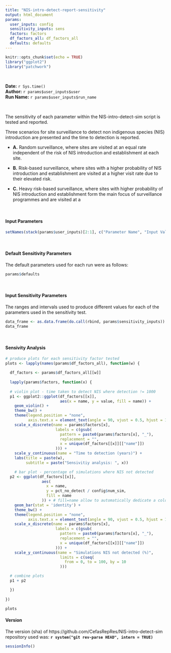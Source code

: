 ```yaml
---
title: "NIS-intro-detect-report-sensitivity"
output: html_document
params:
  user_inputs: config
  sensitivity_inputs: sens
  factors: factors
  df_factors_all: df_factors_all
  defaults: defaults
---
```


```r
knitr::opts_chunk$set(echo = TRUE)
library("ggplot2")
library("patchwork")
```
\

**Date:** `r Sys.time()` \
**Author:** `r params$user_inputs$user` \
**Run Name:** `r params$user_inputs$run_name` \

\

The sensitivity of each parameter within the NIS-intro-detect-sim script is tested and reported.

Three scenarios for site surveillance to detect non indigenous species (NIS) introduction are presented and the time to detection is reported.

* **A.** Random surveillance, where sites are visited at an equal rate independent of the risk of NIS introduction and establishment at each site.

* **B.** Risk-based surveillance, where sites with a higher probability of NIS introduction and establishment are visited at a higher visit rate due to their elevated risk.

* **C.** Heavy risk-based surveillance, where sites with higher probability of NIS introduction and establishment form the main focus of surveillance programmes and are visited at a 


\

#### Input Parameters

```r
setNames(stack(params$user_inputs)[2:1], c("Parameter Name", "Input Value"))
```

\

#### Default Sensitivity Parameters

The default parameters used for each run were as follows:

```r
params$defaults
```

\

#### Input Sensitivity Parameters

The ranges and intervals used to produce different values for each of the parameters used in the sensitivity test.

```r
data_frame <- as.data.frame(do.call(rbind, params$sensitivity_inputs))
data_frame
```

\

#### Sensivity Analysis

```r
# produce plots for each sensitivity factor tested
plots <- lapply(names(params$df_factors_all), function(w) {
  
  df_factors <- params$df_factors_all[[w]]
  
  lapply(params$factors, function(x) {
    
  # violin plot - time taken to detect NIS where detection != 1000
  p1 <- ggplot2::ggplot(df_factors[[x]],
                        aes(x = name, y = value, fill = name)) +
    geom_violin() +
    theme_bw() +
    theme(legend.position = "none",
          axis.text.x = element_text(angle = 90, vjust = 0.5, hjust = 1)) +
    scale_x_discrete(name = params$factors[x],
                      labels = c(gsub(
                        pattern = paste0(params$factors[x], "_"),
                        replacement = "",
                        x = unique(df_factors[[x]][["name"]])
                      ))) +
    scale_y_continuous(name = "Time to detection (years)") +
    labs(title = paste(w),
         subtitle = paste("Sensivitiy analysis: ", x))

    # bar plot - percentage of simulations where NIS not detected
  p2 <- ggplot(df_factors[[x]],
                aes(
                  x = name,
                  y = pct_no_detect / config$num_sim,
                  fill = name
                )) + # fill=name allow to automatically dedicate a color for each group
    geom_bar(stat = 'identity') +
    theme_bw() +
    theme(legend.position = "none",
          axis.text.x = element_text(angle = 90, vjust = 0.5, hjust = 1)) +
    scale_x_discrete(name = params$factors[x],
                      labels = c(gsub(
                        pattern = paste0(params$factors[x], "_"),
                        replacement = "",
                        x = unique(df_factors[[x]][["name"]])
                      ))) +
    scale_y_continuous(name = "Simulations NIS not detected (%)",
                        limits = c(seq(
                          from = 0, to = 100, by = 10
                        )))

  # combine plots
  p1 + p2

  })
  
})

plots

```


#### Version

The version (sha) of https://github.com/CefasRepRes/NIS-intro-detect-sim repository used was: **`r system("git rev-parse HEAD", intern = TRUE)`**

```r
sessionInfo()
```

